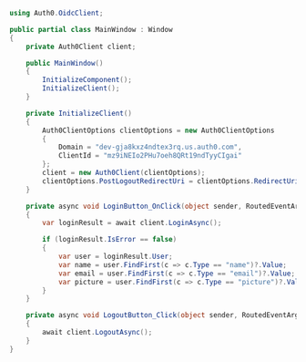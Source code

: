 ```cs MainWindow.xaml.cs lines highlight={13-22}
using Auth0.OidcClient;

public partial class MainWindow : Window
{
    private Auth0Client client;

    public MainWindow()
    {
        InitializeComponent();
        InitializeClient();
    }

    private InitializeClient()
    {
        Auth0ClientOptions clientOptions = new Auth0ClientOptions
        {
            Domain = "dev-gja8kxz4ndtex3rq.us.auth0.com",
            ClientId = "mz9iNEIo2PHu7oeh8QRt19ndTyyCIgai"
        };
        client = new Auth0Client(clientOptions);
        clientOptions.PostLogoutRedirectUri = clientOptions.RedirectUri;
    }

    private async void LoginButton_OnClick(object sender, RoutedEventArgs e) 
    {
        var loginResult = await client.LoginAsync();

        if (loginResult.IsError == false)
        {
            var user = loginResult.User;
            var name = user.FindFirst(c => c.Type == "name")?.Value;
            var email = user.FindFirst(c => c.Type == "email")?.Value;
            var picture = user.FindFirst(c => c.Type == "picture")?.Value;
        }
    }

    private async void LogoutButton_Click(object sender, RoutedEventArgs e)
    {
        await client.LogoutAsync();
    }
}
```
